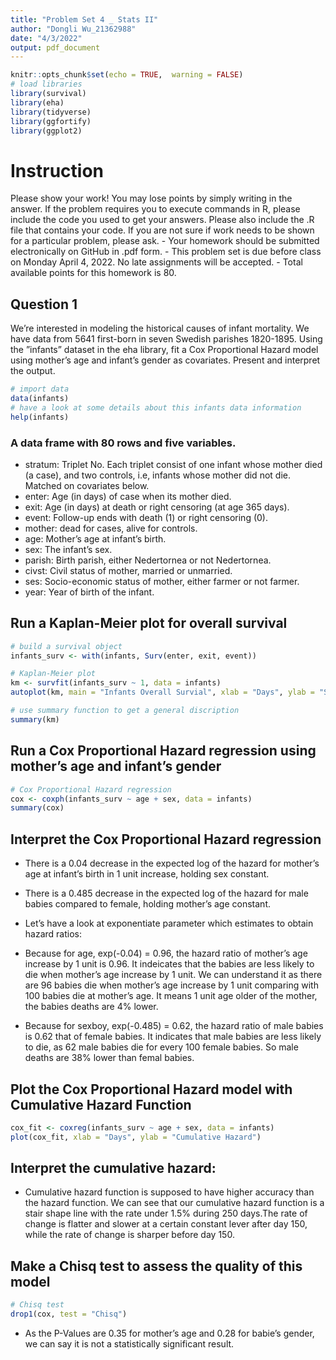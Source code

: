 ```yaml
---
title: "Problem Set 4 _ Stats II"
author: "Dongli Wu_21362988"
date: "4/3/2022"
output: pdf_document
---
```


```r
knitr::opts_chunk$set(echo = TRUE,  warning = FALSE)
# load libraries
library(survival)
library(eha)
library(tidyverse)
library(ggfortify)
library(ggplot2)
```

# Instruction

Please show your work! You may lose points by simply writing in the answer. If the problem requires you to execute commands in R, please include the code you used to get your answers. Please also include the .R file that contains your code. If you are not sure if work needs to be shown for a particular problem, please ask.
- Your homework should be submitted electronically on GitHub in .pdf form.
- This problem set is due before class on Monday April 4, 2022. No late assignments
will be accepted.
- Total available points for this homework is 80.


## Question 1
We’re interested in modeling the historical causes of infant mortality. We have data from 5641 first-born in seven Swedish parishes 1820-1895. Using the ”infants” dataset in the eha library, fit a Cox Proportional Hazard model using mother’s age and infant’s gender as covariates. Present and interpret the output.

```r
# import data
data(infants)
# have a look at some details about this infants data information
help(infants)
```
### A data frame with 80 rows and five variables.
- stratum: Triplet No. Each triplet consist of one infant whose mother died (a case), and two controls, i.e, infants whose mother did not die. Matched on covariates below.
- enter: Age (in days) of case when its mother died.
- exit: Age (in days) at death or right censoring (at age 365 days).
- event: Follow-up ends with death (1) or right censoring (0).
- mother: dead for cases, alive for controls.
- age: Mother's age at infant's birth.
- sex: The infant's sex.
- parish: Birth parish, either Nedertornea or not Nedertornea.
- civst: Civil status of mother, married or unmarried.
- ses: Socio-economic status of mother, either farmer or not farmer.
- year: Year of birth of the infant.

## Run a Kaplan-Meier plot for overall survival
```r
# build a survival object
infants_surv <- with(infants, Surv(enter, exit, event)) 

# Kaplan-Meier plot 
km <- survfit(infants_surv ~ 1, data = infants)
autoplot(km, main = "Infants Overall Survial", xlab = "Days", ylab = "Survival Rate")

# use summary function to get a general discription 
summary(km) 
```

## Run a Cox Proportional Hazard regression using mother’s age and infant’s gender
```r
# Cox Proportional Hazard regression
cox <- coxph(infants_surv ~ age + sex, data = infants)
summary(cox)
```
## Interpret the Cox Proportional Hazard regression
- There is a 0.04 decrease in the expected log of the hazard for mother's age at infant's birth in 1 unit increase, holding sex constant. 
- There is a 0.485 decrease in the expected log of the hazard for male babies compared to female, holding mother's age constant.

- Let's have a look at exponentiate parameter which estimates to obtain hazard ratios:

- Because for age, exp(-0.04) = 0.96, the hazard ratio of mother's age increase by 1 unit is 0.96. It indeicates that the babies are less likely to die when mother's age increase by 1 unit. We can understand it as there are 96 babies die when mother's age increase by 1 unit comparing with 100 babies die at mother's age. It means 1 unit age older of the mother, the babies deaths are 4% lower.
- Because for sexboy, exp(-0.485) = 0.62, the hazard ratio of male babies is 0.62 that of female babies. It indicates that male babies are less likely to die, as 62 male babies die for every 100 female babies. So male deaths are 38% lower than femal babies.

## Plot the Cox Proportional Hazard model with Cumulative Hazard Function
```r
cox_fit <- coxreg(infants_surv ~ age + sex, data = infants)
plot(cox_fit, xlab = "Days", ylab = "Cumulative Hazard")

```
## Interpret the cumulative hazard:
- Cumulative hazard function is supposed to have higher accuracy than the hazard function. We can see that our cumulative hazard function is a stair shape line with the rate under 1.5% during 250 days.The rate of change is flatter and slower at a certain constant lever after day 150, while the rate of change is sharper before day 150.

## Make a Chisq test to assess the quality of this model
```r
# Chisq test 
drop1(cox, test = "Chisq")
```

- As the P-Values are 0.35 for mother's age and 0.28 for babie's gender, we can say it is not a statistically significant result.



